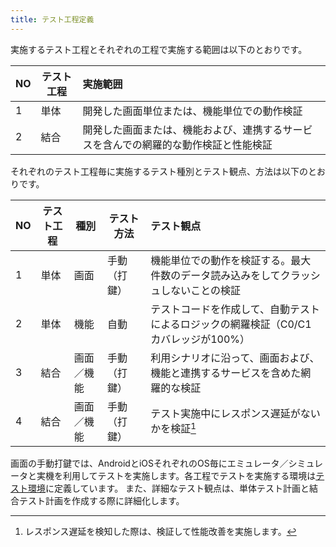 ```yaml
---
title: テスト工程定義
---
```


実施するテスト工程とそれぞれの工程で実施する範囲は以下のとおりです。

| NO | テスト工程 | 実施範囲 |
| --- | --- | :--- |
| 1 | 単体 | 開発した画面単位または、機能単位での動作検証 |
| 2 | 結合 | 開発した画面または、機能および、連携するサービスを含んでの網羅的な動作検証と性能検証 |

それぞれのテスト工程毎に実施するテスト種別とテスト観点、方法は以下のとおりです。

| NO | テスト工程 | 種別 | テスト方法 | テスト観点 |
| --- | --- | --- | --- | :--- |
| 1 | 単体 | 画面 | 手動（打鍵） | 機能単位での動作を検証する。最大件数のデータ読み込みをしてクラッシュしないことの検証 |
| 2 | 単体 | 機能 | 自動 | テストコードを作成して、自動テストによるロジックの網羅検証（C0/C1カバレッジが100%） |
| 3 | 結合 | 画面／機能 | 手動（打鍵） | 利用シナリオに沿って、画面および、機能と連携するサービスを含めた網羅的な検証 |
| 4 | 結合 | 画面／機能 | 手動（打鍵） | テスト実施中にレスポンス遅延がないかを検証[^1] |

[^1]:レスポンス遅延を検知した際は、検証して性能改善を実施します。

画面の手動打鍵では、AndroidとiOSそれぞれのOS毎にエミュレータ／シミュレータと実機を利用してテストを実施します。各工程でテストを実施する環境は[テスト環境](test-environment)に定義しています。
また、詳細なテスト観点は、単体テスト計画と結合テスト計画を作成する際に詳細化します。
